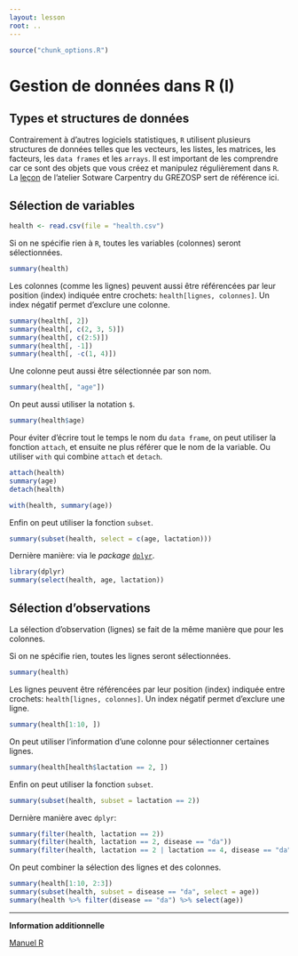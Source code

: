 ```yaml
---
layout: lesson
root: ..
---
```


```r
source("chunk_options.R")
```

# Gestion de données dans R (I)

## Types et structures de données

Contrairement à d'autres logiciels statistiques, `R` utilisent plusieurs
structures de données telles que les vecteurs, les listes, les matrices, les
facteurs, les `data frames` et les `arrays`.
Il est important de les comprendre car ce sont des objets que vous créez et
manipulez régulièrement dans `R`.
La
[leçon](https://dhaine.github.io/2014-11-06-fmv/novice/epi/01-data-structures.html)
de l'atelier Sotware Carpentry du GREZOSP sert de référence ici.

## Sélection de variables

```r
health <- read.csv(file = "health.csv")
```

Si on ne spécifie rien à `R`, toutes les variables (colonnes) seront
sélectionnées.

```r
summary(health)
```

Les colonnes (comme les lignes) peuvent aussi être référencées par leur position
(index) indiquée entre crochets: `health[lignes, colonnes]`.
Un index négatif permet d'exclure une colonne.

```r
summary(health[, 2])
summary(health[, c(2, 3, 5)])
summary(health[, c(2:5)])
summary(health[, -1])
summary(health[, -c(1, 4)])
```

Une colonne peut aussi être sélectionnée par son nom.

```r
summary(health[, "age"])
```

On peut aussi utiliser la notation `$`.

```r
summary(health$age)
```

Pour éviter d'écrire tout le temps le nom du `data frame`, on peut utiliser la
fonction `attach`, et ensuite ne plus référer que le nom de la variable.
Ou utiliser `with` qui combine `attach` et `detach`.

```r
attach(health)
summary(age)
detach(health)

with(health, summary(age))
```

Enfin on peut utiliser la fonction `subset`.

```r
summary(subset(health, select = c(age, lactation)))
```

Dernière manière: via le *package* [`dplyr`](https://github.com/hadley/dplyr).

```r
library(dplyr)
summary(select(health, age, lactation))
```

## Sélection d'observations

La sélection d'observation (lignes) se fait de la même manière que pour les
colonnes.

Si on ne spécifie rien, toutes les lignes seront sélectionnées.

```r
summary(health)
```

Les lignes peuvent être référencées par leur position (index) indiquée entre
crochets: `health[lignes, colonnes]`. 
Un index négatif permet d'exclure une ligne.

```r
summary(health[1:10, ])
```

On peut utiliser l'information d'une colonne pour sélectionner certaines lignes.

```r
summary(health[health$lactation == 2, ])
```

Enfin on peut utiliser la fonction `subset`.

```r
summary(subset(health, subset = lactation == 2))
```

Dernière manière avec `dplyr`:

```r
summary(filter(health, lactation == 2))
summary(filter(health, lactation == 2, disease == "da"))
summary(filter(health, lactation == 2 | lactation == 4, disease == "da"))
```

On peut combiner la sélection des lignes et des colonnes.

```r
summary(health[1:10, 2:3])
summary(subset(health, subset = disease == "da", select = age))
summary(health %>% filter(disease == "da") %>% select(age))
```

---
**Information additionnelle**

[Manuel R](http://cran.r-project.org/doc/manuals/r-patched/R-data.pdf)
